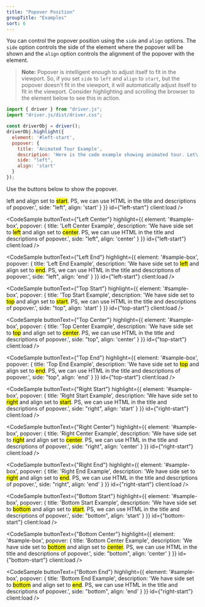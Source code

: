 ```yaml
---
title: "Popover Position"
groupTitle: "Examples"
sort: 6
---
```



You can control the popover position using the `side` and `align` options. The `side` option controls the side of the element where the popover will be shown and the `align` option controls the alignment of the popover with the element.

> **Note:** Popover is intelligent enough to adjust itself to fit in the viewport. So, if you set `side` to `left` and `align` to `start`, but the popover doesn't fit in the viewport, it will automatically adjust itself to fit in the viewport. Consider highlighting and scrolling the browser to the element below to see this in action.

```js
import { driver } from "driver.js";
import "driver.js/dist/driver.css";

const driverObj = driver();
driverObj.highlight({
  element: '#left-start',
  popover: {
    title: 'Animated Tour Example',
    description: 'Here is the code example showing animated tour. Let\'s walk you through it.',
    side: "left",
    align: 'start'
  }
});
```

<div id="sample-box" className='p-12 bg-gray-200 rounded-md flex items-center justify-center'>
  <p>Use the buttons below to show the popover.</p>
</div>

<div className="flex flex-wrap mt-3 gap-1 justify-start">
  <CodeSample
    buttonText={"Left Start"}
    highlight={{
      element: '#sample-box',
      popover: {
        title: 'Left Start Example',
        description: 'We have side set to <mark>left</mark> and align set to <mark>start</mark>. PS, we can use HTML in the title and descriptions of popover.',
        side: "left",
        align: 'start'
      }
    }}
    id={"left-start"}
    client:load
  />

  <CodeSample
    buttonText={"Left Center"}
    highlight={{
      element: '#sample-box',
      popover: {
        title: 'Left Center Example',
        description: 'We have side set to <mark>left</mark> and align set to <mark>center</mark>. PS, we can use HTML in the title and descriptions of popover.',
        side: "left",
        align: 'center'
      }
    }}
    id={"left-start"}
    client:load
  />

  <CodeSample
    buttonText={"Left End"}
    highlight={{
      element: '#sample-box',
      popover: {
        title: 'Left End Example',
        description: 'We have side set to <mark>left</mark> and align set to <mark>end</mark>. PS, we can use HTML in the title and descriptions of popover.',
        side: "left",
        align: 'end'
      }
    }}
    id={"left-start"}
    client:load
  />

  <CodeSample
    buttonText={"Top Start"}
    highlight={{
      element: '#sample-box',
      popover: {
        title: 'Top Start Example',
        description: 'We have side set to <mark>top</mark> and align set to <mark>start</mark>. PS, we can use HTML in the title and descriptions of popover.',
        side: "top",
        align: 'start'
      }
    }}
    id={"top-start"}
    client:load
  />

  <CodeSample
    buttonText={"Top Center"}
    highlight={{
      element: '#sample-box',
      popover: {
        title: 'Top Center Example',
        description: 'We have side set to <mark>top</mark> and align set to <mark>center</mark>. PS, we can use HTML in the title and descriptions of popover.',
        side: "top",
        align: 'center'
      }
    }}
    id={"top-start"}
    client:load
  />

  <CodeSample
    buttonText={"Top End"}
    highlight={{
      element: '#sample-box',
      popover: {
        title: 'Top End Example',
        description: 'We have side set to <mark>top</mark> and align set to <mark>end</mark>. PS, we can use HTML in the title and descriptions of popover.',
        side: "top",
        align: 'end'
      }
    }}
    id={"top-start"}
    client:load
  />

  <CodeSample
    buttonText={"Right Start"}
    highlight={{
      element: '#sample-box',
      popover: {
        title: 'Right Start Example',
        description: 'We have side set to <mark>right</mark> and align set to <mark>start</mark>. PS, we can use HTML in the title and descriptions of popover.',
        side: "right",
        align: 'start'
      }
    }}
    id={"right-start"}
    client:load
  />

  <CodeSample
    buttonText={"Right Center"}
    highlight={{
      element: '#sample-box',
      popover: {
        title: 'Right Center Example',
        description: 'We have side set to <mark>right</mark> and align set to <mark>center</mark>. PS, we can use HTML in the title and descriptions of popover.',
        side: "right",
        align: 'center'
      }
    }}
    id={"right-start"}
    client:load
  />

  <CodeSample
    buttonText={"Right End"}
    highlight={{
      element: '#sample-box',
      popover: {
        title: 'Right End Example',
        description: 'We have side set to <mark>right</mark> and align set to <mark>end</mark>. PS, we can use HTML in the title and descriptions of popover.',
        side: "right",
        align: 'end'
      }
    }}
    id={"right-start"}
    client:load
  />

  <CodeSample
    buttonText={"Bottom Start"}
    highlight={{
      element: '#sample-box',
      popover: {
        title: 'Bottom Start Example',
        description: 'We have side set to <mark>bottom</mark> and align set to <mark>start</mark>. PS, we can use HTML in the title and descriptions of popover.',
        side: "bottom",
        align: 'start'
      }
    }}
    id={"bottom-start"}
    client:load
  />

  <CodeSample
    buttonText={"Bottom Center"}
    highlight={{
      element: '#sample-box',
      popover: {
        title: 'Bottom Center Example',
        description: 'We have side set to <mark>bottom</mark> and align set to <mark>center</mark>. PS, we can use HTML in the title and descriptions of popover.',
        side: "bottom",
        align: 'center'
      }
    }}
    id={"bottom-start"}
    client:load
  />

  <CodeSample
    buttonText={"Bottom End"}
    highlight={{
      element: '#sample-box',
      popover: {
        title: 'Bottom End Example',
        description: 'We have side set to <mark>bottom</mark> and align set to <mark>end</mark>. PS, we can use HTML in the title and descriptions of popover.',
        side: "bottom",
        align: 'end'
      }
    }}
    id={"right-start"}
    client:load
  />
</div>